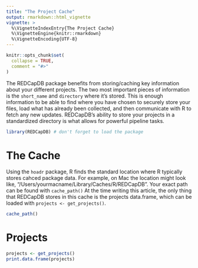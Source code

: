 ```yaml
---
title: "The Project Cache"
output: rmarkdown::html_vignette
vignette: >
  %\VignetteIndexEntry{The Project Cache}
  %\VignetteEngine{knitr::rmarkdown}
  %\VignetteEncoding{UTF-8}
---
```


```r
knitr::opts_chunk$set(
  collapse = TRUE,
  comment = "#>"
)
```

The REDCapDB package benefits from storing/caching key information about your different projects. The two most important pieces of information is the `short_name` and `directory` where it's stored. This is enough information to be able to find where you have chosen to securely store your files, load what has already been collected, and then communicate with R to fetch any new updates. REDCapDB's ability to store your projects in a standardized directory is what allows for powerful pipeline tasks.

```r
library(REDCapDB) # don't forget to load the package
```

# The Cache

Using the `hoadr` package, R finds the standard location where R typically stores cahced package data. For example, on Mac the location might look like, "/Users/yourmacname/Library/Caches/R/REDCapDB". Your exact path can be found with `cache_path()` At the time writing this article, the only thing that REDCapDB stores in this cache is the projects data.frame, which can be loaded with `projects <- get_projects()`.

```r
cache_path()
```

# Projects

```r
projects <- get_projects()
print.data.frame(projects)
```
